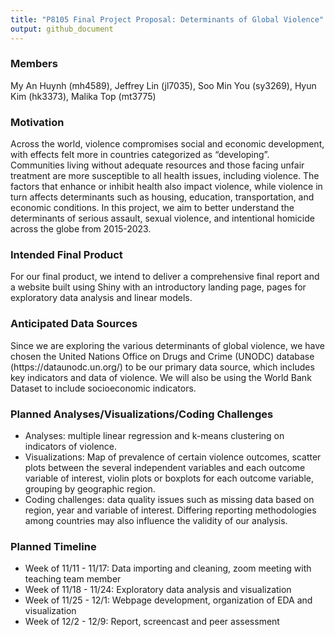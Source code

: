 ```yaml
---
title: "P8105 Final Project Proposal: Determinants of Global Violence"
output: github_document
---
```


### Members

My An Huynh (mh4589), Jeffrey Lin (jl7035), Soo Min You (sy3269), Hyun Kim 
(hk3373), Malika Top (mt3775)

### Motivation

Across the world, violence compromises social and economic development, with 
effects felt more in countries categorized as “developing”.  Communities living 
without adequate resources and those facing unfair treatment are more 
susceptible to all health issues, including violence. The factors that enhance 
or inhibit health also impact violence, while violence in turn affects 
determinants such as housing, education, transportation, and economic 
conditions. In this project, we aim to better understand the determinants of 
serious assault, sexual violence, and intentional homicide across the globe 
from 2015-2023.   

### Intended Final Product

For our final product, we intend to deliver a comprehensive final report and a 
website built using Shiny with an introductory landing page, pages for 
exploratory data analysis and linear models. 

### Anticipated Data Sources

Since we are exploring the various determinants of global violence, we have 
chosen the United Nations Office on Drugs and Crime (UNODC) database (https://dataunodc.un.org/) to be our primary data source, which includes key 
indicators and data of violence. We will also be using the World Bank Dataset 
to include socioeconomic indicators. 

### Planned Analyses/Visualizations/Coding Challenges 

* Analyses: multiple linear regression and k-means clustering on indicators of 
violence.
* Visualizations: Map of prevalence of certain violence outcomes, scatter plots 
between the several independent variables and each outcome variable of interest, 
violin plots or boxplots for each outcome variable, grouping by geographic 
region.
* Coding challenges: data quality issues such as missing data based on region, 
year and variable of interest. Differing reporting methodologies among countries 
may also influence the validity of our analysis. 

### Planned Timeline

* Week of 11/11 - 11/17: Data importing and cleaning, zoom meeting with 
teaching team member
* Week of 11/18 - 11/24: Exploratory data analysis and visualization 
* Week of 11/25 - 12/1: Webpage development, organization of EDA and 
visualization
* Week of 12/2 - 12/9: Report, screencast and peer assessment 

